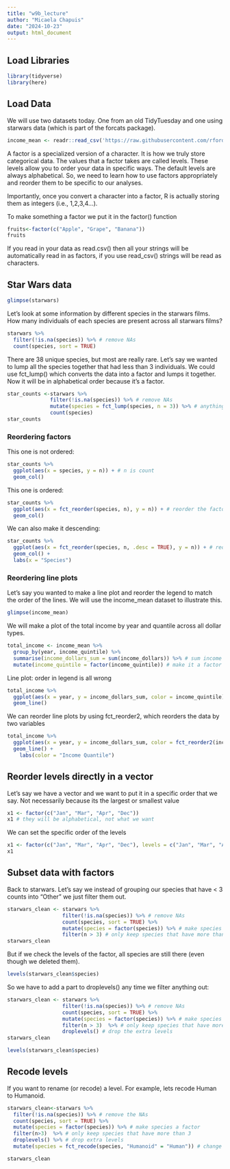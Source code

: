 ```yaml
---
title: "w9b_lecture"
author: "Micaela Chapuis"
date: "2024-10-23"
output: html_document
---
```


## Load Libraries
```r
library(tidyverse)
library(here)
```

## Load Data
We will use two datasets today. One from an old TidyTuesday and one using starwars data (which is part of the forcats package).
```r
income_mean <- readr::read_csv('https://raw.githubusercontent.com/rfordatascience/tidytuesday/master/data/2021/2021-02-09/income_mean.csv')
```


A factor is a specialized version of a character. It is how we truly store categorical data. The values that a factor takes are called levels. These levels allow you to order your data in specific ways. The default levels are always alphabetical. So, we need to learn how to use factors appropriately and reorder them to be specific to our analyses.  

Importantly, once you convert a character into a factor, R is actually storing them as integers (i.e., 1,2,3,4...).  
 
To make something a factor we put it in the factor() function
```r
fruits<-factor(c("Apple", "Grape", "Banana"))
fruits
```

If you read in your data as read.csv() then all your strings will be automatically read in as factors, if you use read_csv() strings will be read as characters.  
 
## Star Wars data
```r
glimpse(starwars)
```
Let's look at some information by different species in the starwars films. How many individuals of each species are present across all starwars films?
```r
starwars %>% 
  filter(!is.na(species)) %>% # remove NAs
  count(species, sort = TRUE)
```

There are 38 unique species, but most are really rare. Let's say we wanted to lump all the species together that had less than 3 individuals. We could use fct_lump() which converts the data into a factor and lumps it together.  
Now it will be in alphabetical order because it's a factor. 
```r
star_counts <-starwars %>%
              filter(!is.na(species)) %>% # remove NAs
              mutate(species = fct_lump(species, n = 3)) %>% # anything less than 3 will be lumped into Other, anything else is counted and turned into a factor
              count(species)
star_counts
```

### Reordering factors
This one is not ordered:
```r
star_counts %>%
  ggplot(aes(x = species, y = n)) + # n is count
  geom_col()
```

This one is ordered:
```r
star_counts %>%
  ggplot(aes(x = fct_reorder(species, n), y = n)) + # reorder the factor of species by n
  geom_col()
```

We can also make it descending: 
```r
star_counts %>%
  ggplot(aes(x = fct_reorder(species, n, .desc = TRUE), y = n)) + # reorder the factor of species by n but descending
  geom_col() +
  labs(x = "Species")
```

### Reordering line plots
Let's say you wanted to make a line plot and reorder the legend to match the order of the lines. We will use the income_mean dataset to illustrate this.
```r
glimpse(income_mean)
```

We will make a plot of the total income by year and quantile across all dollar types.
```r
total_income <- income_mean %>%
  group_by(year, income_quintile) %>%
  summarise(income_dollars_sum = sum(income_dollars)) %>% # sum income dollars 
  mutate(income_quintile = factor(income_quintile)) # make it a factor
```

Line plot: order in legend is all wrong
```r
total_income %>%
  ggplot(aes(x = year, y = income_dollars_sum, color = income_quintile)) +
  geom_line()
```

We can reorder line plots by using fct_reorder2, which reorders the data by two variables
```r
total_income %>%
  ggplot(aes(x = year, y = income_dollars_sum, color = fct_reorder2(income_quintile, year, income_dollars_sum))) + # reorder first by year, then at the last year sort by income dollar sum
  geom_line() +
    labs(color = "Income Quantile")
```

## Reorder levels directly in a vector
Let's say we have a vector and we want to put it in a specific order that we say. Not necessarily because its the largest or smallest value

```r
x1 <- factor(c("Jan", "Mar", "Apr", "Dec")) 
x1 # they will be alphabetical, not what we want
```

We can set the specific order of the levels
```r
x1 <- factor(c("Jan", "Mar", "Apr", "Dec"), levels = c("Jan", "Mar", "Apr", "Dec"))
x1
```

## Subset data with factors
Back to starwars. Let's say we instead of grouping our species that have < 3 counts into "Other" we just filter them out.
```r
starwars_clean <- starwars %>% 
                  filter(!is.na(species)) %>% # remove NAs
                  count(species, sort = TRUE) %>%
                  mutate(species = factor(species)) %>% # make species a factor
                  filter(n > 3) # only keep species that have more than 3
starwars_clean
```

But if we check the levels of the factor, all species are still there (even though we deleted them).
```r
levels(starwars_clean$species)
```
So we have to add a part to droplevels() any time we filter anything out:
```r
starwars_clean <- starwars %>% 
                  filter(!is.na(species)) %>% # remove NAs
                  count(species, sort = TRUE) %>%
                  mutate(species = factor(species)) %>% # make species a factor
                  filter(n > 3)  %>% # only keep species that have more than 3
                  droplevels() # drop the extra levels
starwars_clean
```
```r
levels(starwars_clean$species)
```


## Recode levels
If you want to rename (or recode) a level. For example, lets recode Human to Humanoid.
```r
starwars_clean<-starwars %>% 
  filter(!is.na(species)) %>% # remove the NAs
  count(species, sort = TRUE) %>%
  mutate(species = factor(species)) %>% # make species a factor 
  filter(n>3)  %>% # only keep species that have more than 3 
  droplevels() %>% # drop extra levels 
  mutate(species = fct_recode(species, "Humanoid" = "Human")) # change Human to Humanoid

starwars_clean
```

